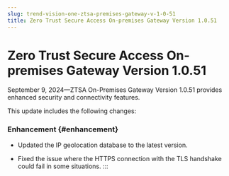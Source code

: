 ```yaml
---
slug: trend-vision-one-ztsa-premises-gateway-v-1-0-51
title: Zero Trust Secure Access On-premises Gateway Version 1.0.51
---
```

# Zero Trust Secure Access On-premises Gateway Version 1.0.51

September 9, 2024—ZTSA On-Premises Gateway Version 1.0.51 provides enhanced security and connectivity features.

This update includes the following changes:

### Enhancement {#enhancement}

- Updated the IP geolocation database to the latest version.

- Fixed the issue where the HTTPS connection with the TLS handshake could fail in some situations.
:::
